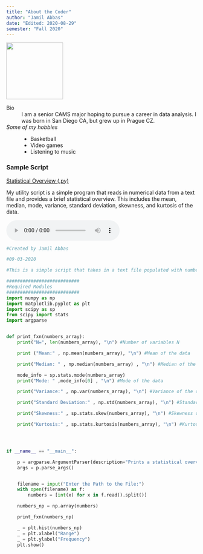 ```yaml
---
title: "About the Coder"
author: "Jamil Abbas"
date: "Edited: 2020-08-29"
semester: "Fall 2020"
---
```


![](https://www.spalding.com/dw/image/v2/ABAH_PRD/on/demandware.static/-/Sites-masterCatalog_SPALDING/default/dwd21974bc/images/hi-res/74876E_FRONT.jpg?sw=555&sh=689&sm=cut&sfrm=jpg){width=150 height=150}

Bio
:   I am a senior CAMS major hoping to pursue a career in data analysis. I was born in San Diego CA, but grew up in Prague CZ.


*Some of my hobbies*
:   - Basketball
    - Video games
    - Listening to music


### Sample Script
[Statistical Overview (.py)](scripts/statistical_overview.py)

My utility script is a simple program that reads in numerical data from a text file and provides a brief statistical overview. This includes the mean, median, mode, variance, standard deviation, skewness, and kurtosis of the data.  

<audio controls>
<source src="audio/statistical_overview.mp3">
</audio>

```python
#Created by Jamil Abbas

#09-03-2020

#This is a simple script that takes in a text file populated with numbers and returns a statistical overview

###########################
#Required Modules
###########################
import numpy as np
import matplotlib.pyplot as plt
import scipy as sp
from scipy import stats
import argparse


def print_fxn(numbers_array):
    print("N=", len(numbers_array), "\n") #Number of variables N

    print ("Mean:" , np.mean(numbers_array), "\n") #Mean of the data

    print("Median: " , np.median(numbers_array) , "\n") #Median of the data

    mode_info = sp.stats.mode(numbers_array)
    print("Mode: " ,mode_info[0] , "\n") #Mode of the data

    print("Variance:" , np.var(numbers_array), "\n") #Variance of the data

    print("Standard Deviation:" , np.std(numbers_array), "\n") #Standard deviation of the data

    print("Skewness:" , sp.stats.skew(numbers_array), "\n") #Skewness of the data

    print("Kurtosis:" , sp.stats.kurtosis(numbers_array), "\n") #Kurtosis of the data




if __name__ == "__main__":

    p = argparse.ArgumentParser(description="Prints a statistical overview of numerical data read in through a text file.")
    args = p.parse_args()


    filename = input("Enter the Path to the File:")
    with open(filename) as f:
        numbers = [int(x) for x in f.read().split()]

    numbers_np = np.array(numbers)

    print_fxn(numbers_np)

    _ = plt.hist(numbers_np)
    _ = plt.xlabel("Range")
    _ = plt.ylabel("Frequency")
    plt.show()

```
